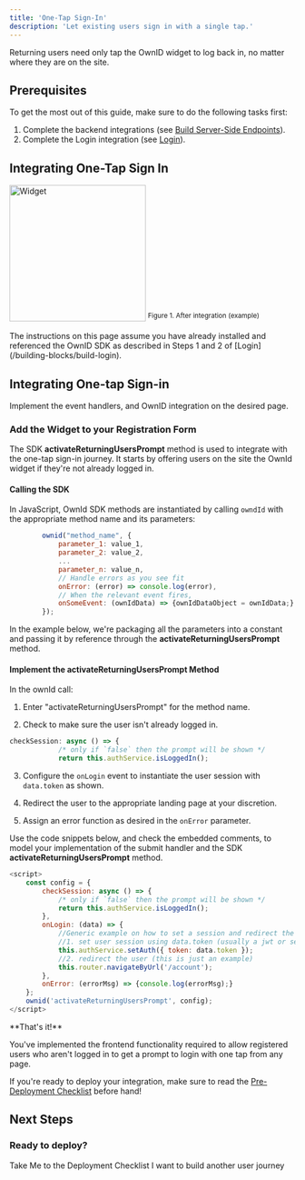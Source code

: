 ```yaml
---
title: 'One-Tap Sign-In'
description: 'Let existing users sign in with a single tap.'
---
```

Returning users need only tap the OwnID widget to log back in, no matter where they are on the site.
 
## Prerequisites
To get the most out of this guide, make sure to do the following tasks first: 

1. Complete the backend integrations (see [Build Server-Side Endpoints](/building-blocks/build-server-endpoints)).
2. Complete the Login integration (see [Login](/building-blocks/build-login)). 

## Integrating One-Tap Sign In

<img
  width="240"
  src="/images/returning-user.png"
  alt="Widget"
  />
<sup>Figure 1. After integration (example)</sup>

<Note>
The instructions on this page assume you have already installed and referenced the OwnID SDK as described in Steps 1 and 2 of [Login](/building-blocks/build-login).
</Note>

## Integrating One-tap Sign-in

Implement the event handlers, and OwnID integration on the desired page.

### Add the Widget to your Registration Form

The SDK **activateReturningUsersPrompt** method is used to integrate with the one-tap sign-in journey. It starts by offering users on the site the OwnId widget if they're not already logged in.  

#### Calling the SDK 

In JavaScript, OwnId SDK methods are instantiated by calling `owndId` with the appropriate method name and its parameters:
```Javascript
        ownid("method_name", {
            parameter_1: value_1,
            parameter_2: value_2,
            ...
            parameter_n: value_n,
            // Handle errors as you see fit
            onError: (error) => console.log(error),
            // When the relevant event fires,
            onSomeEvent: (ownIdData) => {ownIdDataObject = ownIdData;}
        });

  ```
In the example below, we're packaging all the parameters into a constant and passing it by reference through the **activateReturningUsersPrompt** method.

#### Implement the **activateReturningUsersPrompt** Method

In the ownId call:

1. Enter "activateReturningUsersPrompt" for the method name. 

2. Check to make sure the user isn't already logged in.
```Javascript Prompt only logged out users 
checkSession: async () => {
            /* only if `false` then the prompt will be shown */ 
            return this.authService.isLoggedIn();
```
3. Configure the `onLogin` event to instantiate the user session with `data.token` as shown.

4. Redirect the user to the appropriate landing page at your discretion.

5. Assign an error function as desired in the `onError` parameter.

Use the code snippets below, and check the embedded comments, to model your implementation of the submit handler and the SDK **activateReturningUsersPrompt** method.  

<CodeGroup>

```javascript Javascript
<script>
    const config = {
        checkSession: async () => {
            /* only if `false` then the prompt will be shown */ 
            return this.authService.isLoggedIn();
        },
        onLogin: (data) => {
            //Generic example on how to set a session and redirect the user (use your own!)
            //1. set user session using data.token (usually a jwt or session token), generated in your backend and sent through the OwnID server
            this.authService.setAuth({ token: data.token });
            //2. redirect the user (this is just an example)
            this.router.navigateByUrl('/account');
        },
        onError: (errorMsg) => {console.log(errorMsg);}
    };
    ownid('activateReturningUsersPrompt', config);
</script>
```
</CodeGroup>


<Check>
**That's it!** 

You've implemented the frontend functionality required to allow registered users who aren't logged in to get a prompt to login with one tap from any page.

If you're ready to deploy your integration, make sure to read the [Pre-Deployment Checklist](/building-blocks/pre-deployment-checklist) before hand!

</Check>

## Next Steps

### Ready to deploy?

<CardGroup cols={2}>
<Card title="YES!" href="/building-blocks/pre-deployment-checklist" icon="rocket-launch">
 Take Me to the Deployment Checklist
</Card>

<Card title="NOT YET" href="/building-blocks/build-frontend-integration"  icon="screwdriver-wrench">
 I want to build another user journey
</Card>


</CardGroup>
